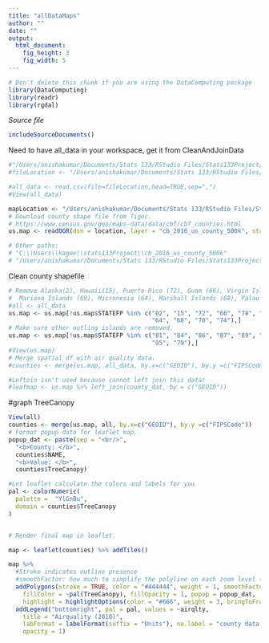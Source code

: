 ```yaml
---
title: "allDataMaps"
author: ""
date: ""
output: 
  html_document:
    fig_height: 3
    fig_width: 5
---
```

<!-- Don't edit in between this line and the one below -->
```r
# Don't delete this chunk if you are using the DataComputing package
library(DataComputing)
library(readr)
library(rgdal)
```
*Source file* 
```r
includeSourceDocuments()
```
<!-- Don't edit the material above this line -->
Need to have all_data in your workspace, get it from CleanAndJoinData
```r
#"/Users/anishakumar/Documents/Stats 133/RStudio Files/Stats133Project/all_data.csv"
#fileLocation <- "/Users/anishakumar/Documents/Stats 133/RStudio Files/Stats133Project/all_data.csv"

#all_data <- read.csv(file=fileLocation,head=TRUE,sep=",")
#View(all_data)
```

```r
mapLocation <- "/Users/anishakumar/Documents/Stats 133/RStudio Files/Stats133Project/cb_2016_us_county_500k"
# Download county shape file from Tiger.
# https://www.census.gov/geo/maps-data/data/cbf/cbf_counties.html
us.map <- readOGR(dsn = location, layer = "cb_2016_us_county_500k", stringsAsFactors = FALSE)

# Other paths:
# "C:\\Users\\kagex\\stats133Project\\cb_2016_us_county_500k"
# "/Users/anishakumar/Documents/Stats 133/RStudio Files/Stats133Project/cb_2016_us_county_500k"
```



Clean county shapefile 
```r
# Remove Alaska(2), Hawaii(15), Puerto Rico (72), Guam (66), Virgin Islands (78), American Samoa (60)
#  Mariana Islands (69), Micronesia (64), Marshall Islands (68), Palau (70), Minor Islands (74)
#all <- all_data
us.map <- us.map[!us.map$STATEFP %in% c("02", "15", "72", "66", "78", "60", "69",
                                        "64", "68", "70", "74"),]
# Make sure other outling islands are removed.
us.map <- us.map[!us.map$STATEFP %in% c("81", "84", "86", "87", "89", "71", "76",
                                        "95", "79"),]
#View(us.map)
# Merge spatial df with air quality data.
#counties <- merge(us.map, all_data, by.x=c("GEOID"), by.y =c("FIPSCode") )

#Leftoin isn't used because cannot left join this data! 
#leafmap <- us.map %>% left_join(county_dat, by = c("GEOID"))
```

#graph TreeCanopy
```r
View(all)
counties <- merge(us.map, all, by.x=c("GEOID"), by.y =c("FIPSCode"))
# Format popup data for leaflet map.
popup_dat <- paste(sep = "<br/>",
  "<b>County: </b>", 
  counties$NAME, 
  "<b>Value: </b>", 
  counties$TreeCanopy)

#Let leaflet calculate the colors and labels for you 
pal <- colorNumeric(
  palette =  "YlGnBu",
  domain = counties$TreeCanopy
)


# Render final map in leaflet.

map <- leaflet(counties) %>% addTiles()

map %>% 
  #Stroke indicates outline presence
  #smoothFactor: how much to simplify the polyline on each zoom level (more means better performance and less accurate representation)
  addPolygons(stroke = TRUE, color = "#444444", weight = 1, smoothFactor = 0.5, opacity = 1, 
    fillColor = ~pal(TreeCanopy), fillOpacity = 1, popup = popup_dat, 
    highlight = highlightOptions(color = "#666", weight = 3, bringToFront = TRUE)) %>%
  addLegend("bottomright", pal = pal, values = ~airqlty,
    title = "Airquality (2010)",
    labFormat = labelFormat(suffix = "Units"), na.label = "county data missing",
    opacity = 1)
```


